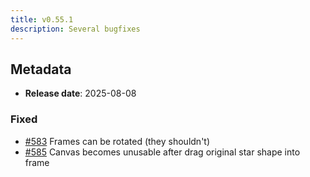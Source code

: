 ```yaml
---
title: v0.55.1
description: Several bugfixes
---
```


## Metadata

- **Release date**: 2025-08-08

### Fixed

- [#583](https://github.com/InditexTech/weavejs/issues/583) Frames can be rotated (they shouldn't)
- [#585](https://github.com/InditexTech/weavejs/issues/585) Canvas becomes unusable after drag original star shape into frame

